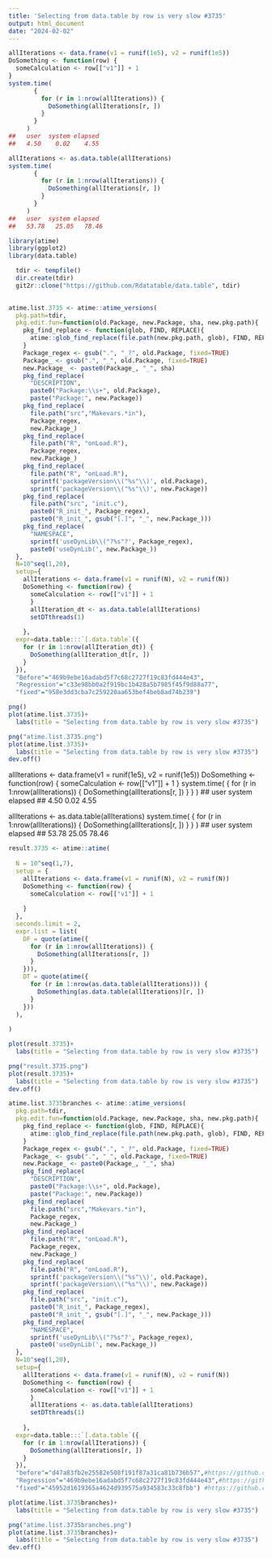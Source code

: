 ```yaml
---
title: 'Selecting from data.table by row is very slow #3735'
output: html_document
date: "2024-02-02"
---
```




```r
allIterations <- data.frame(v1 = runif(1e5), v2 = runif(1e5))
DoSomething <- function(row) {
  someCalculation <- row[["v1"]] + 1
}
system.time(
       {
         for (r in 1:nrow(allIterations)) {
           DoSomething(allIterations[r, ])
         }
       }
     )
##   user  system elapsed 
##   4.50    0.02    4.55 

allIterations <- as.data.table(allIterations)
system.time(
       {
         for (r in 1:nrow(allIterations)) {
           DoSomething(allIterations[r, ])
         }
       }
     )
##   user  system elapsed 
##   53.78   25.05   78.46 
```



```r


library(atime)
library(ggplot2)
library(data.table)

```

```r
  tdir <- tempfile()
  dir.create(tdir)
  git2r::clone("https://github.com/Rdatatable/data.table", tdir)
  
```


```r

atime.list.3735 <- atime::atime_versions(
  pkg.path=tdir,
  pkg.edit.fun=function(old.Package, new.Package, sha, new.pkg.path){
    pkg_find_replace <- function(glob, FIND, REPLACE){
      atime::glob_find_replace(file.path(new.pkg.path, glob), FIND, REPLACE)
    }
    Package_regex <- gsub(".", "_?", old.Package, fixed=TRUE)
    Package_ <- gsub(".", "_", old.Package, fixed=TRUE)
    new.Package_ <- paste0(Package_, "_", sha)
    pkg_find_replace(
      "DESCRIPTION", 
      paste0("Package:\\s+", old.Package),
      paste("Package:", new.Package))
    pkg_find_replace(
      file.path("src","Makevars.*in"),
      Package_regex,
      new.Package_)
    pkg_find_replace(
      file.path("R", "onLoad.R"),
      Package_regex,
      new.Package_)
    pkg_find_replace(
      file.path("R", "onLoad.R"),
      sprintf('packageVersion\\("%s"\\)', old.Package),
      sprintf('packageVersion\\("%s"\\)', new.Package))
    pkg_find_replace(
      file.path("src", "init.c"),
      paste0("R_init_", Package_regex),
      paste0("R_init_", gsub("[.]", "_", new.Package_)))
    pkg_find_replace(
      "NAMESPACE",
      sprintf('useDynLib\\("?%s"?', Package_regex),
      paste0('useDynLib(', new.Package_))
  },
  N=10^seq(1,20),
  setup={ 
    allIterations <- data.frame(v1 = runif(N), v2 = runif(N))
    DoSomething <- function(row) {
      someCalculation <- row[["v1"]] + 1
      }
      allIteration_dt <- as.data.table(allIterations)
      setDTthreads(1)
      
    },
  expr=data.table:::`[.data.table`({
    for (r in 1:nrow(allIteration_dt)) {
      DoSomething(allIteration_dt[r, ])
    }
  }),
  "Before"="469b9ebe16adabd5f7c68c2727f19c83fd444e43",
  "Regression"="c33e98bb0a2f919bc1b428a5b7985f45f9d88a77",
  "fixed"="958e3dd3cba7c259220aa653bef4beb8ad74b239")
```



```r
png()
plot(atime.list.3735)+
  labs(title = "Selecting from data.table by row is very slow #3735")

png("atime.list.3735.png")
plot(atime.list.3735)+
  labs(title = "Selecting from data.table by row is very slow #3735")
dev.off()

```
allIterations <- data.frame(v1 = runif(1e5), v2 = runif(1e5))
DoSomething <- function(row) {
  someCalculation <- row[["v1"]] + 1
}
system.time(
       {
         for (r in 1:nrow(allIterations)) {
           DoSomething(allIterations[r, ])
         }
       }
     )
##   user  system elapsed 
##   4.50    0.02    4.55 

allIterations <- as.data.table(allIterations)
system.time(
       {
         for (r in 1:nrow(allIterations)) {
           DoSomething(allIterations[r, ])
         }
       }
     )
##   user  system elapsed 
##   53.78   25.05   78.46 

```r
result.3735 <- atime::atime(
  
  N = 10^seq(1,7),
  setup = {
    allIterations <- data.frame(v1 = runif(N), v2 = runif(N))
    DoSomething <- function(row) {
      someCalculation <- row[["v1"]] + 1
      
    }
  },
  seconds.limit = 2,
  expr.list = list(
    DF = quote(atime({
      for (r in 1:nrow(allIterations)) {
        DoSomething(allIterations[r, ])
      }
    })),
    DT = quote(atime({
      for (r in 1:nrow(as.data.table(allIterations))) {
        DoSomething(as.data.table(allIterations)[r, ])
      }
    }))
  ),
  
)
```

```r
plot(result.3735)+
  labs(title = "Selecting from data.table by row is very slow #3735")

png("result.3735.png")
plot(result.3735)+
  labs(title = "Selecting from data.table by row is very slow #3735")
dev.off()
```
```r

atime.list.3735branches <- atime::atime_versions(
  pkg.path=tdir,
  pkg.edit.fun=function(old.Package, new.Package, sha, new.pkg.path){
    pkg_find_replace <- function(glob, FIND, REPLACE){
      atime::glob_find_replace(file.path(new.pkg.path, glob), FIND, REPLACE)
    }
    Package_regex <- gsub(".", "_?", old.Package, fixed=TRUE)
    Package_ <- gsub(".", "_", old.Package, fixed=TRUE)
    new.Package_ <- paste0(Package_, "_", sha)
    pkg_find_replace(
      "DESCRIPTION", 
      paste0("Package:\\s+", old.Package),
      paste("Package:", new.Package))
    pkg_find_replace(
      file.path("src","Makevars.*in"),
      Package_regex,
      new.Package_)
    pkg_find_replace(
      file.path("R", "onLoad.R"),
      Package_regex,
      new.Package_)
    pkg_find_replace(
      file.path("R", "onLoad.R"),
      sprintf('packageVersion\\("%s"\\)', old.Package),
      sprintf('packageVersion\\("%s"\\)', new.Package))
    pkg_find_replace(
      file.path("src", "init.c"),
      paste0("R_init_", Package_regex),
      paste0("R_init_", gsub("[.]", "_", new.Package_)))
    pkg_find_replace(
      "NAMESPACE",
      sprintf('useDynLib\\("?%s"?', Package_regex),
      paste0('useDynLib(', new.Package_))
  },
  N=10^seq(1,20),
  setup={ 
    allIterations <- data.frame(v1 = runif(N), v2 = runif(N))
    DoSomething <- function(row) {
      someCalculation <- row[["v1"]] + 1
      }
      allIterations <- as.data.table(allIterations)
      setDTthreads(1)
      
    },
  expr=data.table:::`[.data.table`({
    for (r in 1:nrow(allIterations)) {
      DoSomething(allIterations[r, ])
    }
  }),
  "before"="d47a83fb2e25582e508f191f87a31ca81b736b57",#https://github.com/Rdatatable/data.table/commit/d47a83fb2e25582e508f191f87a31ca81b736b57
  "Regression"="469b9ebe16adabd5f7c68c2727f19c83fd444e43",#https://github.com/Rdatatable/data.table/pull/4488/commits/469b9ebe16adabd5f7c68c2727f19c83fd444e43
  "fixed"="45952d1619365a4624d939575a934583c33c8fbb") #https://github.com/Rdatatable/data.table/pull/4488/commits/45952d1619365a4624d939575a934583c33c8fbb
```



```r
plot(atime.list.3735branches)+
  labs(title = "Selecting from data.table by row is very slow #3735")

png("atime.list.3735branches.png")
plot(atime.list.3735branches)+
  labs(title = "Selecting from data.table by row is very slow #3735")
dev.off()
```

















